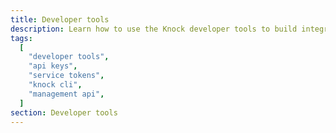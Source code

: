 ```yaml
---
title: Developer tools
description: Learn how to use the Knock developer tools to build integrations and automate workflows.
tags:
  [
    "developer tools",
    "api keys",
    "service tokens",
    "knock cli",
    "management api",
  ]
section: Developer tools
---
```


<ResponsiveThreeColumn>
  <ContentCard
    title="CLI"
    description="Work with your Knock resources right from the terminal."
    href="/developer-tools/knock-cli"
    icon={"Terminal"}
  />
  <ContentCard
    title="mAPI"
    description="A programmatic way to interact with the resources you create and manage in your Knock dashboard."
    href="/developer-tools/management-api"
    icon={"Landmark"}
  />
  <ContentCard
    title="SDKs"
    description="Integrate a complete notification engine to your product with a REST-ful API."
    href="/developer-tools/sdks"
    icon={"Package"}
  />
</ResponsiveThreeColumn>
<OverviewSectionContainer>
  <OverviewSectionHeader title="Frontend SDKs" href="/developer-tools/sdks" />
  <OverviewSectionContent gap="6" display="flex" flexDirection="column">
    <ResponsiveThreeColumn>
      <ContentCard
        title="React"
        description="Build real-time in-app notifications in React applications using our SDK."
        href="/in-app-ui/react/overview"
        icon={"React"}
      />
      <ContentCard
        title="JavaScript"
        description="Build in-app notifications for JavaScript websites and applications."
        href="/in-app-ui/javascript/overview"
        icon={"Javascript"}
      />
      <ContentCard
        title="Angular"
        description="Build real-time in-app notifications in Angular applications using our SDK."
        href="/in-app-ui/angular/overview"
        icon={"Angular"}
      />
    </ResponsiveThreeColumn>
    <ResponsiveThreeColumn>
      <ContentCard
        title="iOS"
        description="Create in-app notifications for iOS apps using our native SDK."
        href="/in-app-ui/ios/overview"
        icon={"Ios"}
      />
      <ContentCard
        title="Android"
        description="Build in-app notifications for Android applications with our native SDK."
        href="/in-app-ui/android/overview"
        icon={"Android"}
      />
      <ContentCard
        title="React Native"
        description="Create real-time in-app notifications in React Native apps using our SDK."
        href="/in-app-ui/react-native/overview"
        icon={"React"}
      />
    </ResponsiveThreeColumn>
  </OverviewSectionContent>
</OverviewSectionContainer>

<OverviewSectionContainer>
  <OverviewSectionHeader title="Developer community" />
  <OverviewSectionContent gap="6">
    <ContentCard
      title="YouTube"
      description="Watch tutorials and demos of how to build notification systems with Knock."
      href="https://www.youtube.com/@knocklabs"
      icon={"YoutubeColor"}
      newTab
    />
    <ContentCard
      title="Blog"
      description="Articles on how to use Knock to build integrations and automate workflows."
      href="https://knock.app/blog"
      icon={"Logo"}
      newTab
    />
  </OverviewSectionContent>
</OverviewSectionContainer>
<Box mt="24" />
